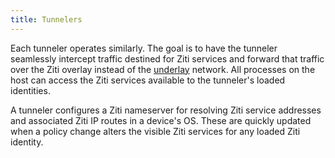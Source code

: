 ---
title: Tunnelers
---

Each tunneler operates similarly. The goal is to have the tunneler seamlessly intercept traffic destined for Ziti
services and forward that traffic over the Ziti overlay instead of the [underlay](../../reference/glossary.mdx#underlay) network. All processes on the host can access the Ziti services available to the tunneler's loaded identities.

A tunneler configures a Ziti nameserver for resolving Ziti service addresses and associated Ziti IP routes in a device's OS. These are quickly updated when a policy change alters the visible Ziti services for any loaded Ziti identity.
